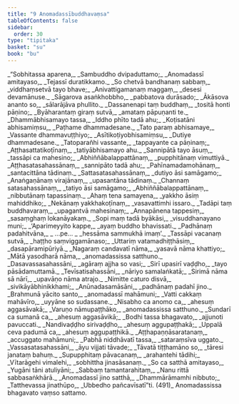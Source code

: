 ```yaml
---
title: "9 Anomadassībuddhavaṃsa"
tableOfContents: false
sidebar:
  order: 30
type: "tipitaka"
basket: "su"
book: "bu"
---
```



<DynamicBreadcrumb />

<Division number="1" book="bu" bookNo="21" page="383">

<Paragraph number="472" type="verses" book="bu">
_“Sobhitassa aparena,_  
_Sambuddho dvipaduttamo;_  
_Anomadassī amitayaso,_  
_Tejassī duratikkamo._  

</Paragraph>

</Division>
<Division number="2" book="bu" bookNo="21" page="383">

<Paragraph number="473" type="verses" book="bu">
_So chetvā bandhanaṃ sabbaṃ,_  
_viddhaṃsetvā tayo bhave;_  
_Anivattigamanaṃ maggaṃ,_  
_desesi devamānuse._  

</Paragraph>

</Division>
<Division number="3" book="bu" bookNo="21" page="383">

<Paragraph number="474" type="verses" book="bu">
_Sāgarova asaṅkhobbho,_  
_pabbatova durāsado;_  
_Ākāsova ananto so,_  
_sālarājāva phullito._  

</Paragraph>

</Division>
<Division number="4" book="bu" bookNo="21" page="383">

<Paragraph number="475" type="verses" book="bu">
_Dassanenapi taṃ buddhaṃ,_  
_tositā honti pāṇino;_  
_Byāharantaṃ giraṃ sutvā,_  
_amataṃ pāpuṇanti te._  

</Paragraph>

</Division>
<Division number="5" book="bu" bookNo="21" page="383">

<Paragraph number="476" type="verses" book="bu">
_Dhammābhisamayo tassa,_  
_Iddho phīto tadā ahu;_  
_Koṭisatāni abhisamiṃsu,_  
_Paṭhame dhammadesane._  

</Paragraph>

</Division>
<Division number="6" book="bu" bookNo="21" page="383">

<Paragraph number="477" type="verses" book="bu">
_Tato paraṃ abhisamaye,_  
_Vassante dhammavuṭṭhiyo;_  
_Asītikoṭiyobhisamiṃsu,_  
_Dutiye dhammadesane._  

</Paragraph>

</Division>
<Division number="7" book="bu" bookNo="21" page="384">

<Paragraph number="478" type="verses" book="bu">
_Tatoparañhi vassante,_  
_tappayante ca pāṇinaṃ;_  
_Aṭṭhasattatikoṭīnaṃ,_  
_tatiyābhisamayo ahu._  

</Paragraph>

</Division>
<Division number="8" book="bu" bookNo="21" page="384">

<Paragraph number="479" type="verses" book="bu">
_Sannipātā tayo āsuṃ,_  
_tassāpi ca mahesino;_  
_Abhiññābalappattānaṃ,_  
_pupphitānaṃ vimuttiyā._  

</Paragraph>

</Division>
<Division number="9" book="bu" bookNo="21" page="384">

<Paragraph number="480" type="verses" book="bu">
_Aṭṭhasatasahassānaṃ,_  
_sannipāto tadā ahu;_  
_Pahīnamadamohānaṃ,_  
_santacittāna tādinaṃ._  

</Paragraph>

</Division>
<Division number="10" book="bu" bookNo="21" page="384">

<Paragraph number="481" type="verses" book="bu">
_Sattasatasahassānaṃ,_  
_dutiyo āsi samāgamo;_  
_Anaṅgaṇānaṃ virajānaṃ,_  
_upasantāna tādinaṃ._  

</Paragraph>

</Division>
<Division number="11" book="bu" bookNo="21" page="384">

<Paragraph number="482" type="verses" book="bu">
_Channaṃ satasahassānaṃ,_  
_tatiyo āsi samāgamo;_  
_Abhiññābalappattānaṃ,_  
_nibbutānaṃ tapassinaṃ._  

</Paragraph>

</Division>
<Division number="12" book="bu" bookNo="21" page="384">

<Paragraph number="483" type="verses" book="bu">
_Ahaṃ tena samayena,_  
_yakkho āsiṃ mahiddhiko;_  
_Nekānaṃ yakkhakoṭīnaṃ,_  
_vasavattimhi issaro._  

</Paragraph>

</Division>
<Division number="13" book="bu" bookNo="21" page="384">

<Paragraph number="484" type="verses" book="bu">
_Tadāpi taṃ buddhavaraṃ,_  
_upagantvā mahesinaṃ;_  
_Annapānena tappesiṃ,_  
_sasaṃghaṃ lokanāyakaṃ._  

</Paragraph>

</Division>
<Division number="14" book="bu" bookNo="21" page="384">

<Paragraph number="485" type="verses" book="bu">
_Sopi maṃ tadā byākāsi,_  
_visuddhanayano muni;_  
_‘Aparimeyyito kappe,_  
_ayaṃ buddho bhavissati._  

</Paragraph>

</Division>
<Division number="15" book="bu" bookNo="21" page="384">

<Paragraph number="486" type="verses" book="bu">
_Padhānaṃ padahitvāna,_  
_ …pe… _  
_hessāma sammukhā imaṃ’._  

</Paragraph>

</Division>
<Division number="16" book="bu" bookNo="21" page="384">

<Paragraph number="487" type="verses" book="bu">
_Tassāpi vacanaṃ sutvā,_  
_haṭṭho saṃviggamānaso;_  
_Uttariṃ vatamadhiṭṭhāsiṃ,_  
_dasapāramipūriyā._  

</Paragraph>

</Division>
<Division number="17" book="bu" bookNo="21" page="384">

<Paragraph number="488" type="verses" book="bu">
_Nagaraṃ candavatī nāma,_  
_yasavā nāma khattiyo;_  
_Mātā yasodharā nāma,_  
_anomadassissa satthuno._  

</Paragraph>

</Division>
<Division number="18" book="bu" bookNo="21" page="384">

<Paragraph number="489" type="verses" book="bu">
_Dasavassasahassāni,_  
_agāraṃ ajjha so vasi;_  
_Sirī upasirī vaḍḍho,_  
_tayo pāsādamuttamā._  

</Paragraph>

</Division>
<Division number="19" book="bu" bookNo="21" page="383">

<Paragraph number="490" type="verses" book="bu">
_Tevīsatisahassāni,_  
_nāriyo samalaṅkatā;_  
_Sirimā nāma sā nārī,_  
_upavāṇo nāma atrajo._  

</Paragraph>

</Division>
<Division number="20" book="bu" bookNo="21" page="383">

<Paragraph number="491" type="verses" book="bu">
_Nimitte caturo disvā,_  
_sivikāyābhinikkhami;_  
_Anūnadasamāsāni,_  
_padhānaṃ padahī jino._  

</Paragraph>

</Division>
<Division number="21" book="bu" bookNo="21" page="381">

<Paragraph number="492" type="verses" book="bu">
_Brahmunā yācito santo,_  
_anomadassī mahāmuni;_  
_Vatti cakkaṃ mahāvīro,_  
_uyyāne so sudassane._  

</Paragraph>

</Division>
<Division number="22" book="bu" bookNo="21" page="381">

<Paragraph number="493" type="verses" book="bu">
_Nisabho ca anomo ca,_  
_ahesuṃ aggasāvakā;_  
_Varuṇo nāmupaṭṭhāko,_  
_anomadassissa satthuno._  

</Paragraph>

</Division>
<Division number="23" book="bu" bookNo="21" page="381">

<Paragraph number="494" type="verses" book="bu">
_Sundarī ca sumanā ca,_  
_ahesuṃ aggasāvikā;_  
_Bodhi tassa bhagavato,_  
_ajjunoti pavuccati._  

</Paragraph>

</Division>
<Division number="24" book="bu" bookNo="21" page="381">

<Paragraph number="495" type="verses" book="bu">
_Nandivaḍḍho sirivaḍḍho,_  
_ahesuṃ aggupaṭṭhakā;_  
_Uppalā ceva padumā ca,_  
_ahesuṃ aggupaṭṭhikā._  

</Paragraph>

</Division>
<Division number="25" book="bu" bookNo="21" page="377">

<Paragraph number="496" type="verses" book="bu">
_Aṭṭhapaṇṇāsaratanaṃ,_  
_accuggato mahāmuni;_  
_Pabhā niddhāvatī tassa,_  
_sataraṃsīva uggato._  

</Paragraph>

</Division>
<Division number="26" book="bu" bookNo="21" page="377">

<Paragraph number="497" type="verses" book="bu">
_Vassasatasahassāni,_  
_āyu vijjati tāvade;_  
_Tāvatā tiṭṭhamāno so,_  
_tāresi janataṃ bahuṃ._  

</Paragraph>

</Division>
<Division number="27" book="bu" bookNo="21" page="377">

<Paragraph number="498" type="verses" book="bu">
_Supupphitaṃ pāvacanaṃ,_  
_arahantehi tādihi;_  
_Vītarāgehi vimalehi,_  
_sobhittha jinasāsanaṃ._  

</Paragraph>

</Division>
<Division number="28" book="bu" bookNo="21" page="377">

<Paragraph number="499" type="verses" book="bu">
_So ca satthā amitayaso,_  
_Yugāni tāni atuliyāni;_  
_Sabbaṃ tamantarahitaṃ,_  
_Nanu rittā sabbasaṅkhārā._  

</Paragraph>

</Division>
<Division number="29" book="bu" bookNo="21" page="378">

<Paragraph number="500" type="verses" book="bu">
_Anomadassī jino satthā,_  
_Dhammārāmamhi nibbuto;_  
_Tatthevassa jinathūpo,_  
_Ubbedho pañcavīsatī”ti. (491)_  


</Paragraph>
</Division>

<Paragraph number="501" type="center" book="bu">
Anomadassissa bhagavato vaṃso sattamo.
</Paragraph>